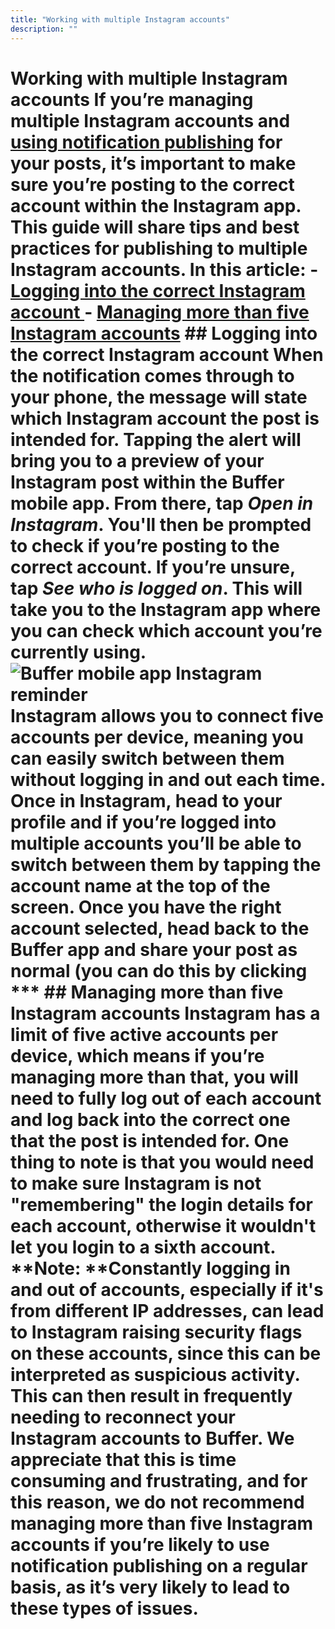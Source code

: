 ```yaml
---
title: "Working with multiple Instagram accounts"
description: ""
---
```


# Working with multiple Instagram accounts If you’re managing multiple Instagram accounts and [using notification publishing](https://support.buffer.com//support.buffer.com/article/658-using-notification-publishing) for your posts, it’s important to make sure you’re posting to the correct account within the Instagram app. This guide will share tips and best practices for publishing to multiple Instagram accounts. In this article: - [Logging into the correct Instagram account ](#Logging-into-the-correct-Instagram-account-fm-k_) - [Managing more than five Instagram accounts](#Managing-more-than-five-Instagram-accounts-kE_O6) ## Logging into the correct Instagram account When the notification comes through to your phone, the message will state which Instagram account the post is intended for. Tapping the alert will bring you to a preview of your Instagram post within the Buffer mobile app. From there, tap ***Open in Instagram***. You'll then be prompted to check if you’re posting to the correct account. If you’re unsure, tap ***See who is logged on***. This will take you to the Instagram app where you can check which account you’re currently using. ![Buffer mobile app Instagram reminder](//d33v4339jhl8k0.cloudfront.net/docs/assets/64cb6cf86d4a3e191f237e66/images/651499dc556a3e3cf18cc027/img-1714411-1695848922-1561476440.png) Instagram allows you to connect five accounts per device, meaning you can easily switch between them without logging in and out each time. Once in Instagram, head to your profile and if you’re logged into multiple accounts you’ll be able to switch between them by tapping the account name at the top of the screen. Once you have the right account selected, head back to the Buffer app and share your post as normal (you can do this by clicking *** ## Managing more than five Instagram accounts Instagram has a limit of five active accounts per device, which means if you’re managing more than that, you will need to fully log out of each account and log back into the correct one that the post is intended for. One thing to note is that you would need to make sure Instagram is not "remembering" the login details for each account, otherwise it wouldn't let you login to a sixth account. **Note: **Constantly logging in and out of accounts, especially if it's from different IP addresses, can lead to Instagram raising security flags on these accounts, since this can be interpreted as suspicious activity. This can then result in frequently needing to reconnect your Instagram accounts to Buffer. We appreciate that this is time consuming and frustrating, and for this reason, we do not recommend managing more than five Instagram accounts if you’re likely to use notification publishing on a regular basis, as it’s very likely to lead to these types of issues.